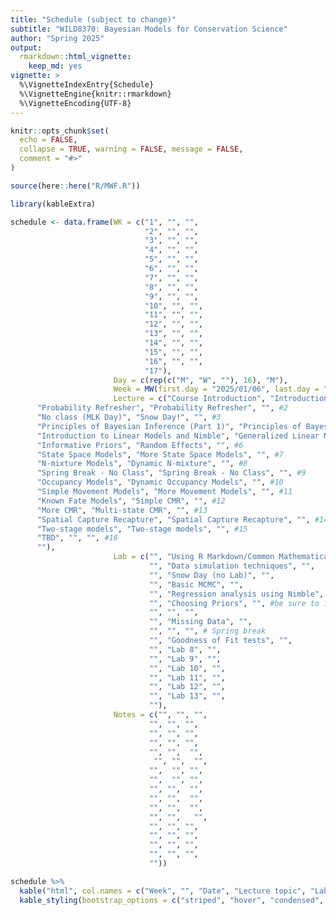 ```yaml
---
title: "Schedule (subject to change)"
subtitle: "WILD8370: Bayesian Models for Conservation Science"
author: "Spring 2025"
output: 
  rmarkdown::html_vignette:
    keep_md: yes
vignette: >
  %\VignetteIndexEntry{Schedule}
  %\VignetteEngine{knitr::rmarkdown}
  %\VignetteEncoding{UTF-8}
---
```


```r
knitr::opts_chunk$set(
  echo = FALSE,
  collapse = TRUE, warning = FALSE, message = FALSE,
  comment = "#>"
)

source(here::here("R/MWF.R"))
```

```r
library(kableExtra)

schedule <- data.frame(WK = c("1", "", "", 
                              "2", "", "", 
                              "3", "", "",  
                              "4", "", "", 
                              "5", "", "", 
                              "6", "", "",  
                              "7", "", "", 
                              "8", "", "", 
                              "9", "", "", 
                              "10", "", "", 
                              "11", "", "", 
                              "12", "", "", 
                              "13", "", "",  
                              "14", "", "",  
                              "15", "", "",  
                              "16", "", "",  
                              "17"),
                       Day = c(rep(c("M", "W", ""), 16), "M"),
                       Week = MW(first.day = "2025/01/06", last.day = "2025/04/28"),
                       Lecture = c("Course Introduction", "Introduction to Statistics", "", #1
      "Probability Refresher", "Probability Refresher", "", #2
      "No class (MLK Day)", "Snow Day!", "", #3
      "Principles of Bayesian Inference (Part 1)", "Principles of Bayesian Inference (Part 2)" , "", #4
      "Introduction to Linear Models and Nimble", "Generalized Linear Model Review", "", #5
      "Informative Priors", "Random Effects", "", #6
      "State Space Models", "More State Space Models", "", #7
      "N-mixture Models", "Dynamic N-mixture", "", #8 
      "Spring Break - No Class", "Spring Break - No Class", "", #9
      "Occupancy Models", "Dynamic Occupancy Models", "", #10
      "Simple Movement Models", "More Movement Models", "", #11
      "Known Fate Models", "Simple CMR", "", #12
      "More CMR", "Multi-state CMR", "", #13
      "Spatial Capture Recapture", "Spatial Capture Recapture", "", #14
      "Two-stage models", "Two-stage models", "", #15 
      "TBD", "", "", #16
      ""), 
                       Lab = c("", "Using R Markdown/Common Mathematical Notation", "",
                               "", "Data simulation techniques", "", 
                               "", "Snow Day (no Lab)", "", 
                               "", "Basic MCMC", "",
                               "", "Regression analysis using Nimble", "", 
                               "", "Choosing Priors", "", #be sure to include something about transformed priors
                               "", "", "", 
                               "", "Missing Data", "",
                               "", "", "", # Spring break
                               "", "Goodness of Fit tests", "",
                               "", "Lab 8", "", 
                               "", "Lab 9", "", 
                               "", "Lab 10", "",
                               "", "Lab 11", "", 
                               "", "Lab 12", "", 
                               "", "Lab 13", "",
                               ""),
                       Notes = c("", "", "",
                               "", "", "", 
                               "", "", "", 
                               "", "", "", 
                               "", "",  "",
                                "", "",  "",
                               "",  "", "",
                               "",  "", "",
                               "", "",  "",
                               "", "",  "",
                               "", "",  "",
                               "", "",   "",
                               "", "", "", 
                               "", "", "", 
                               "", "", "", 
                               "", "", "",
                               ""))

schedule %>%
  kable("html", col.names = c("Week", "", "Date", "Lecture topic", "Lab topic", "Notes"), align = 'c') %>%
  kable_styling(bootstrap_options = c("striped", "hover", "condensed", "responsive"), full_width = TRUE)

```
